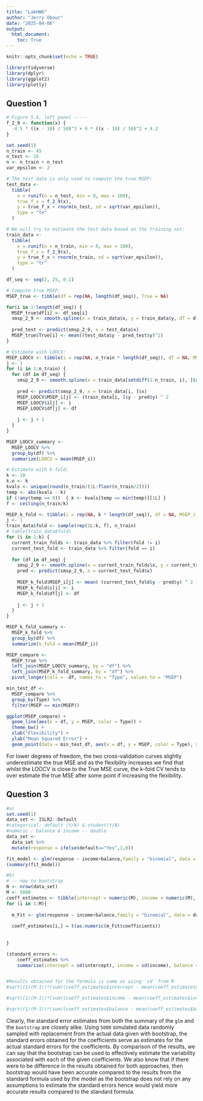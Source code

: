 ---
title: "LabHW6"
author: "Jerry Obour"
date: "2025-04-06"
output: 
  html_document:
    toc: True
---

```{r setup, include=FALSE}
knitr::opts_chunk$set(echo = TRUE)
```

```{r libraries, Warning=FALSE}
library(tidyverse)
library(dplyr)
library(ggplot2)
library(plotly)
```

## Question 1

```{r problem-1}
# Figure 5.6, left panel -----
f_2_9 <- function(x) {
  -4.5 * ((x - 10) / 50)^3 + 9 * ((x - 10) / 50)^2 + 4.2
}

set.seed(1)
n_train <- 45
n_test <- 15
n <- n_train + n_test
var_epsilon <- 2

# The test data is only used to compute the true MSEP:
test_data <- 
  tibble(
    x = runif(n = n_test, min = 0, max = 100),
    true_f_x = f_2_9(x),
    y = true_f_x + rnorm(n_test, sd = sqrt(var_epsilon)),
    type = "te"
  )

# We will try to estimate the test data based on the training set:
train_data <- 
  tibble(
    x = runif(n = n_train, min = 0, max = 100),
    true_f_x = f_2_9(x),
    y = true_f_x + rnorm(n_train, sd = sqrt(var_epsilon)),
    type = "tr"
  )

df_seq <- seq(2, 25, 0.1)

# Compute true MSEP:
MSEP_true <- tibble(df = rep(NA, length(df_seq)), True = NA)

for(i in 1:length(df_seq)) {
  MSEP_true$df[i] <- df_seq[i]
  smsp_2_9 <- smooth.spline(x = train_data$x, y = train_data$y, df = df_seq[i])
  
  pred_test <- predict(smsp_2_9, x = test_data$x)
  MSEP_true$True[i] <- mean((test_data$y - pred_test$y)^2)
} 

# Estimate with LOOCV:
MSEP_LOOCV <- tibble(i = rep(NA, n_train * length(df_seq)), df = NA, MSEP_i = NA)
j <- 1
for (i in 1:n_train) {
  for (df in df_seq) {
    smsp_2_9 <- smooth.spline(x = train_data[setdiff(1:n_train, i), ]$x, y =train_data[setdiff(1:n_train, i), ]$y, df = df)
    
    pred <- predict(smsp_2_9, x = train_data[i, ]$x)
    MSEP_LOOCV$MSEP_i[j] <- (train_data[i, ]$y - pred$y) ^ 2
    MSEP_LOOCV$i[j] <- i
    MSEP_LOOCV$df[j] <- df
    
    j <- j + 1
  }    
}

MSEP_LOOCV_summary <- 
  MSEP_LOOCV %>%
  group_by(df) %>%
  summarize(LOOCV = mean(MSEP_i)) 

# Estimate with k-fold:
k <- 10
k.o <- k
kvals <- unique(round(n_train/(1L:floor(n_train/2))))
temp <- abs(kvals - k)
if (!any(temp == 0))  { k <- kvals[temp == min(temp)][1L] }
f <- ceiling(n_train/k)

MSEP_k_fold <- tibble(i = rep(NA, k * length(df_seq)), df = NA, MSEP_i = NA)
j <- 1
train_data$fold <- sample(rep(1L:k, f), n_train)
# table(train_data$fold)
for (i in 1:k) {
  current_train_folds <- train_data %>% filter(fold != i)
  current_test_fold <- train_data %>% filter(fold == i)
  
  for (df in df_seq) {
    smsp_2_9 <- smooth.spline(x = current_train_folds$x, y = current_train_folds$y, df = df)
    pred <- predict(smsp_2_9, x = current_test_fold$x)
    
    MSEP_k_fold$MSEP_i[j] <- mean( (current_test_fold$y - pred$y) ^ 2 )
    MSEP_k_fold$i[j] <- i
    MSEP_k_fold$df[j] <- df
    
    j <- j + 1
  }    
}

MSEP_k_fold_summary <- 
  MSEP_k_fold %>%
  group_by(df) %>%
  summarize(k_fold = mean(MSEP_i)) 

MSEP_compare <-
  MSEP_true %>%
  left_join(MSEP_LOOCV_summary, by = "df") %>%
  left_join(MSEP_k_fold_summary, by = "df") %>%
  pivot_longer(cols = -df, names_to = "Type", values_to = "MSEP")

min_test_df <-
  MSEP_compare %>%
  group_by(Type) %>%
  filter(MSEP == min(MSEP))

ggplot(MSEP_compare) +
  geom_line(aes(x = df, y = MSEP, color = Type)) +
  theme_bw() +
  xlab("Flexibility") +
  ylab("Mean Squared Error") +
  geom_point(data = min_test_df, aes(x = df, y = MSEP, color = Type), shape = "X", size = 3.5)
```
For lower degrees of freedom, the two cross-validation curves slightly underestimate the true MSE and as the flexibility increases we find that whilst the LOOCV is close to the True MSE curve, the k-fold CV tends to over estimate the true MSE after some point if increasing the flexibility.

## Question 3
```{r bootstrap a-d}
#a)
set.seed(1)
data_set <- ISLR2::Default
#categorical: default (Y/N) & student(Y/N)
#numeric : balance & income -- double
data_set <-
  data_set %>%
  mutate(response = ifelse(default=="Yes",1,0))

fit_model <- glm(response ~ income+balance,family = "binomial", data = data_set)
(summary(fit_model))

#b)
# -- now to bootstrap
N <- nrow(data_set)
M <- 5000
coeff_estimates <- tibble(intercept = numeric(M), income = numeric(M), balance = numeric(M))
for (i in 1:M){
  
  m_Fit <- glm(response ~ income+balance,family = "binomial", data = data_set, subset = sample(N,N,replace = TRUE))
  
  coeff_estimates[i,] = t(as.numeric(m_Fit$coefficients))
  
  
}

(standard_errors <-
    coeff_estimates %>%
    summarise(intercept = sd(intercept), income = sd(income), balance = sd(balance)))


#Results obtained for the formula is same as using `sd` from R
#sqrt((1/(M-1))*(sum((coeff_estimates$intercept - mean(coeff_estimates$intercept))^2)))

#sqrt((1/(M-1))*(sum((coeff_estimates$income - mean(coeff_estimates$income))^2)))

#sqrt((1/(M-1))*(sum((coeff_estimates$balance - mean(coeff_estimates$balance))^2)))

```


Clearly, the standard error estimates from both the summary of the `glm` and the `bootstrap` are closely alike. Using `5000` simulated data randomly sampled with replacement from the actual data given with bootstrap, the standard errors obtained for the coefficients serve as estimates for the actual standard errors for the coefficients. By comparison of the results, we can say that the bootstrap can be used to effectively estimate the variability associated with each of the given coefficients.
We also know that if there were to be difference in the results obtained for both approaches, then bootstrap would have been accurate compared to the results from the standard formula used by the model as the bootstrap does not rely on any assumptions to estimate the standard errors hence would yield more accurate results compared to the standard formula.